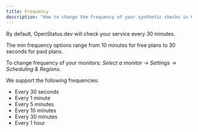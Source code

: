 ```yaml
---
title: Frequency
description: "How to change the frequency of your synthetic checks in OpenStatus"
---
```


By default, OpenStatus.dev will check your service every 30 minutes.

The min frequency options range from 10 minutes for free plans to 30 seconds for paid plans.

To change frequency of your monitors: _Select a monitor &rarr; Settings &rarr; Scheduling & Regions_.

We support the following frequencies:

- Every 30 seconds
- Every 1 minute
- Every 5 minutes
- Every 10 minutes
- Every 30 minutes
- Every 1 hour
